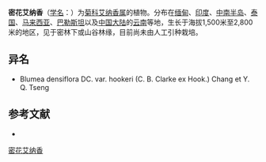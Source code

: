 {{Speciesbox
| name = 密花艾纳香
| status = 
| status_system = 
| image =
| genus = Blumea
| species = densiflora
| authority = DC.
| subdivision_ranks =[[变种|变种]]
| subdivision =
* 密花艾纳香 ''B. d.'' var. ''densiflora''
* [[薄叶密花艾纳香|薄叶密花艾纳香]] ''B. d.'' var. ''hookeri''
}}

'''密花艾纳香'''（[[学名|学名]]：{{lang|la|''Blumea densiflora''}}）为[[菊科|菊科]][[艾纳香属|艾纳香属]]的植物。分布在[[缅甸|缅甸]]、[[印度|印度]]、[[中南半岛|中南半岛]]、[[泰国|泰国]]、[[马来西亚|马来西亚]]、[[巴勒斯坦|巴勒斯坦]]以及[[中国大陆|中国大陆]]的[[云南|云南]]等地，生长于海拔1,500米至2,800米的地区，见于密林下或山谷林缘，目前尚未由人工引种栽培。

== 异名 ==
* Blumea densiflora DC. var. hookeri (C. B. Clarke ex Hook.) Chang et Y. Q. Tseng

== 参考文献 ==
<div class="references-small">
* {{cite web| url =http://www.bioinfo.cn/db05/KmzwSpecies.php?action=view&id=4339| title =密花艾纳香（变种）| work =《中国高等植物数据库全库》| publisher =中国科学院微生物研究所| author =昆明植物研究所| accessdate =2009-02-24| deadurl =yes| archiveurl =https://web.archive.org/web/20160305103720/http://www.bioinfo.cn/db05/KmzwSpecies.php?action=view&id=4339| archivedate =2016-03-05}}
</div>
{{Taxonbar|from=Q10953550}}

[[Category:艾纳香属|密花艾纳香]]


{{植物小作品}}